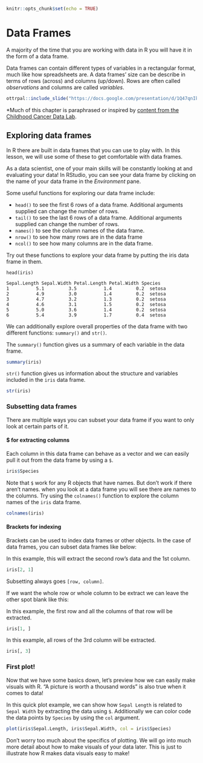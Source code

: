 

```r
knitr::opts_chunk$set(echo = TRUE)
```

# Data Frames

A majority of the time that you are working with data in R you will have it in the form of a data frame.

Data frames can contain different types of variables in a rectangular format, much like how spreadsheets are.
A data frames' size can be describe in terms of rows (across) and columns (up/down). Rows are often called *observations* and columns are called *variables*.

```r
ottrpal::include_slide("https://docs.google.com/presentation/d/1Q47qnIkVzE-JzCEE5Lm54P6yqReg09QJdr7kiFyCbGc/edit#slide=id.g313d649efe_0_38")
```

\*Much of this chapter is paraphrased or inspired by [content from the Childhood Cancer Data Lab](https://github.com/AlexsLemonade/training-modules/blob/master/intro-to-R-tidyverse/01-intro_to_base_R.Rmd).

## Exploring data frames

In R there are built in data frames that you can use to play with. In this lesson, we will use some of these to get comfortable with data frames.

As a data scientist, one of your main skills will be constantly looking at and evaluating your data! In RStudio, you can see your data frame by clicking on the name of your data frame in the *Environment* pane.

Some useful functions for exploring our data frame include:

- `head()` to see the first 6 rows of a data frame. Additional arguments supplied can change the number of rows.
- `tail()` to see the last 6 rows of a data frame. Additional arguments supplied can change the number of rows.
- `names()` to see the column names of the data frame.
- `nrow()` to see how many rows are in the data frame
- `ncol()` to see how many columns are in the data frame.

Try out these functions to explore your data frame by putting the iris data frame in them.

```
head(iris)

Sepal.Length Sepal.Width Petal.Length Petal.Width Species
1          5.1         3.5          1.4         0.2  setosa
2          4.9         3.0          1.4         0.2  setosa
3          4.7         3.2          1.3         0.2  setosa
4          4.6         3.1          1.5         0.2  setosa
5          5.0         3.6          1.4         0.2  setosa
6          5.4         3.9          1.7         0.4  setosa
```


We can additionally explore overall properties of the data frame with two different functions: `summary()` and `str()`.

The `summary()` function gives us a summary of each variable in the data frame.

```r
summary(iris)
```

`str()` function gives us information about the structure and variables included in the `iris` data frame.

```r
str(iris)
```

### Subsetting data frames

There are multiple ways you can subset your data frame if you want to only look at certain parts of it.

#### $ for extracting columns

Each column in this data frame can behave as a vector and we can easily pull it out from the data frame by using a `$`.

```r
iris$Species
```

Note that `$` work for any R objects that have names. But don't work if there aren't names. when you look at a data frame you will see there are names to the columns. Try using the `colnames()` function to explore the column names of the `iris` data frame.

```r
colnames(iris)
```

#### Brackets for indexing

Brackets can be used to index data frames or other objects. In the case of data frames, you can subset data frames like below:

In this example, this will extract the second row's data and the 1st column.

```r
iris[2, 1]
```

Subsetting always goes `[row, column]`.

If we want the whole row or whole column to be extract we can leave the other spot blank like this:

In this example, the first row and all the columns of that row will be extracted.
```r
iris[1, ]
```

In this example, all rows of the 3rd column will be extracted.

```r
iris[, 3]
```

### First plot!

Now that we have some basics down, let's preview how we can easily make visuals with R. "A picture is worth a thousand words" is also true when it comes to data!

In this quick plot example, we can show how `Sepal Length` is related to `Sepal Width` by extracting the data using `$`. Additionally we can color code the data points by `Species` by using the `col` argument.

```r
plot(iris$Sepal.Length, iris$Sepal.Width, col = iris$Species)
```

Don't worry too much about the specifics of plotting. We will go into much more detail about how to make visuals of your data later. This is just to illustrate how R makes data visuals easy to make!
